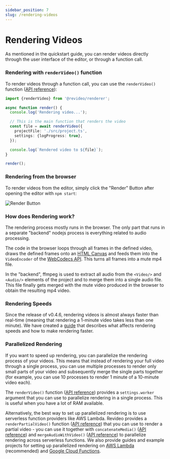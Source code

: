 ```yaml
---
sidebar_position: 7
slug: /rendering-videos
---
```


# Rendering Videos

As mentioned in the quickstart guide, you can render videos directly through the
user interface of the editor, or through a function call.

### Rendering with `renderVideo()` function

To render videos through a function call, you can use the `renderVideo()`
function ([API reference](/api/renderer/renderVideo)):

```ts
import {renderVideo} from '@revideo/renderer';

async function render() {
  console.log('Rendering video...');

  // This is the main function that renders the video
  const file = await renderVideo({
    projectFile: './src/project.ts',
    settings: {logProgress: true},
  });

  console.log(`Rendered video to ${file}`);
}

render();
```

### Rendering from the browser

To render videos from the editor, simply click the "Render" Button after opening
the editor with `npm start`:

![Render Button](https://revideo-example-assets.s3.amazonaws.com/render-button.png)

### How does Rendering work?

The rendering process mostly runs in the browser. The only part that runs in a
separate "backend" nodejs process is everything related to audio processing.

The code in the browser loops through all frames in the defined video, draws the
defined frames onto an
[HTML Canvas](https://www.w3schools.com/html/html5_canvas.asp) and feeds them
into the `VideoEncoder` of the
[WebCodecs API](https://developer.mozilla.org/en-US/docs/Web/API/VideoEncoder).
This turns all frames into a mute mp4 file.

In the "backend", ffmpeg is used to extract all audio from the `<Video/>` and
`<Audio/>` elements of the project and to merge them into a single audio file.
This file finally gets merged with the mute video produced in the browser to
obtain the resulting mp4 video.

### Rendering Speeds

Since the release of v0.4.6, rendering videos is almost always faster than
real-time (meaning that rendering a 1-minute video takes less than one minute).
We have created a [guide](/slow-rendering) that describes what affects rendering
speeds and how to make rendering faster.

### Parallelized Rendering

If you want to speed up rendering, you can parallelize the rendering process of
your videos. This means that instead of rendering your full video through a
single process, you can use multiple processes to render only small parts of
your video and subsequently merge the single parts together (for example, you
can use 10 processes to render 1 minute of a 10-minute video each).

The `renderVideo()` function
([API reference](http://localhost:3000/renderer/renderVideo)) provides a
`settings.worker` argument that you can use to parallelize rendering in a single
process. This is useful when you have a lot of RAM available.

Alternatively, the best way to set up parallelized rendering is to use
serverless function providers like AWS Lambda. Revideo provides a
`renderPartialVideo()` function
([API reference](http://localhost:3000/renderer/renderPartialVideo)) that you
can use to render a partial video - you can use it together with
`concatenateMedia()` ([API reference](/ffmpeg/concatenateMedia)) and
`mergeAudioWithVideo()`
([API reference](http://localhost:3000/ffmpeg/mergeAudioWithVideo)) to
parallelize rendering across serverless functions. We also provide guides and
example projects for setting up parallelized rendering on
[AWS Lambda](https://github.com/redotvideo/examples/tree/main/parallelized-aws-lambda)
(recommended) and
[Google Cloud Functions](https://github.com/redotvideo/examples/tree/main/google-cloud-run-parallelized).
